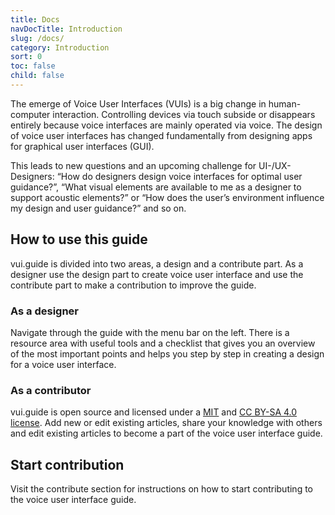 ```yaml
---
title: Docs
navDocTitle: Introduction
slug: /docs/
category: Introduction
sort: 0
toc: false
child: false
---
```


The emerge of Voice User Interfaces (VUIs) is a big change in human-computer interaction. Controlling devices via touch subside or disappears entirely because voice interfaces are mainly operated via voice. The design of voice user interfaces has changed fundamentally from designing apps for graphical user interfaces (GUI).

This leads to new questions and an upcoming challenge for UI-/UX-Designers: “How do designers design voice interfaces for optimal user guidance?”, “What visual elements are available to me as a designer to support acoustic elements?” or “How does the user’s environment influence my design and user guidance?” and so on.

## How to use this guide

vui.guide is divided into two areas, a design and a contribute part. As a designer use the design part to create voice user interface and use the contribute part to make a contribution to improve the guide.

### As a designer

Navigate through the guide with the menu bar on the left. There is a resource area with useful tools and a <GatsbyLink to="/docs/resources/checklist/">checklist</GatsbyLink> that gives you an overview of the most important points and helps you step by step in creating a design for a voice user interface.

### As a contributor

vui.guide is open source and licensed under a [MIT](https://github.com/larsmaeder/vui.guide#-license) and [CC BY-SA 4.0 license](https://github.com/larsmaeder/vui.guide#-license). Add new or edit existing articles, share your knowledge with others and edit existing articles to become a part of the voice user interface guide. 

## Start contribution

Visit the <GatsbyLink to="/contribute/">contribute</GatsbyLink> section for instructions on how to start contributing to the voice user interface guide.
